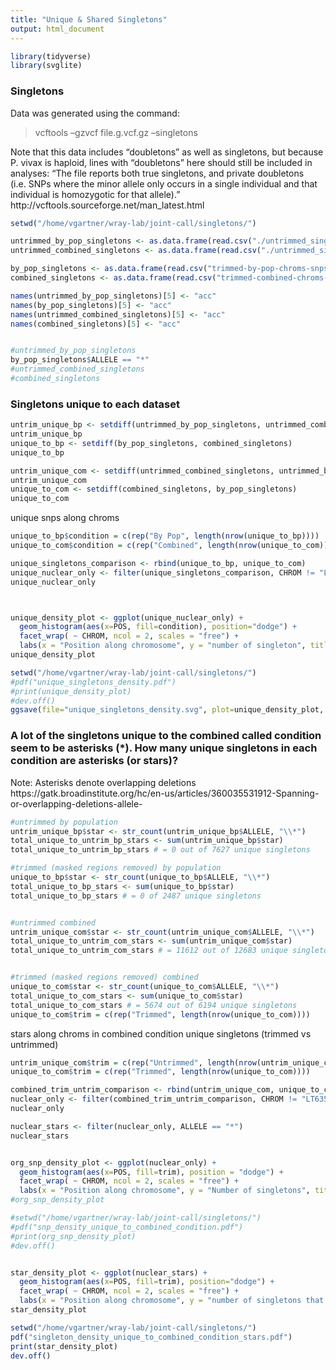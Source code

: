 ```yaml
---
title: "Unique & Shared Singletons"
output: html_document
---
```


```r
library(tidyverse)
library(svglite)
```


### Singletons

Data was generated using the command:

> vcftools --gzvcf file.g.vcf.gz --singletons

Note that this data includes "doubletons" as well as singletons, but because P. vivax is haploid, lines with "doubletons" here should still be included in analyses:
"The file reports both true singletons, and private doubletons (i.e. SNPs where the minor allele only occurs in a single individual and that individual is homozygotic for that allele)." http://vcftools.sourceforge.net/man_latest.html

```r
setwd("/home/vgartner/wray-lab/joint-call/singletons/")

untrimmed_by_pop_singletons <- as.data.frame(read.csv("./untrimmed_singleton_data_and_results/by-pop-chroms-snps-only.singletons", sep = "\t"))
untrimmed_combined_singletons <- as.data.frame(read.csv("./untrimmed_singleton_data_and_results/combined-chroms-snps-only.singletons", sep = "\t"))

by_pop_singletons <- as.data.frame(read.csv("trimmed-by-pop-chroms-snps-only.singletons.csv", sep = ","))
combined_singletons <- as.data.frame(read.csv("trimmed-combined-chroms-snps-only.singletons.csv", sep = ","))

names(untrimmed_by_pop_singletons)[5] <- "acc"
names(by_pop_singletons)[5] <- "acc"
names(untrimmed_combined_singletons)[5] <- "acc"
names(combined_singletons)[5] <- "acc"


#untrimmed_by_pop_singletons
by_pop_singletons$ALLELE == "*"
#untrimmed_combined_singletons
#combined_singletons
```

### Singletons unique to each dataset
```r
untrim_unique_bp <- setdiff(untrimmed_by_pop_singletons, untrimmed_combined_singletons)
untrim_unique_bp
unique_to_bp <- setdiff(by_pop_singletons, combined_singletons)
unique_to_bp

untrim_unique_com <- setdiff(untrimmed_combined_singletons, untrimmed_by_pop_singletons)
untrim_unique_com
unique_to_com <- setdiff(combined_singletons, by_pop_singletons)
unique_to_com
```

unique snps along chroms
```r

unique_to_bp$condition = c(rep("By Pop", length(nrow(unique_to_bp))))
unique_to_com$condition = c(rep("Combined", length(nrow(unique_to_com))))

unique_singletons_comparison <- rbind(unique_to_bp, unique_to_com)
unique_nuclear_only <- filter(unique_singletons_comparison, CHROM != "LT635626" & CHROM != "LT635627")
unique_nuclear_only



unique_density_plot <- ggplot(unique_nuclear_only) + 
  geom_histogram(aes(x=POS, fill=condition), position="dodge") +
  facet_wrap( ~ CHROM, ncol = 2, scales = "free") + 
  labs(x = "Position along chromosome", y = "number of singleton", title = "Singletons unique to each condition along chromosomes")
unique_density_plot

setwd("/home/vgartner/wray-lab/joint-call/singletons/")
#pdf("unique_singletons_density.pdf")
#print(unique_density_plot)
#dev.off()
ggsave(file="unique_singletons_density.svg", plot=unique_density_plot, width=10, height=8)

```


### A lot of the singletons unique to the combined called condition seem to be asterisks (*). How many unique singletons in each condition are asterisks (or stars)?

Note: Asterisks denote overlapping deletions
https://gatk.broadinstitute.org/hc/en-us/articles/360035531912-Spanning-or-overlapping-deletions-allele-

```r
#untrimmed by population
untrim_unique_bp$star <- str_count(untrim_unique_bp$ALLELE, "\\*")
total_unique_to_untrim_bp_stars <- sum(untrim_unique_bp$star)
total_unique_to_untrim_bp_stars # = 0 out of 7627 unique singletons

#trimmed (masked regions removed) by population
unique_to_bp$star <- str_count(unique_to_bp$ALLELE, "\\*")
total_unique_to_bp_stars <- sum(unique_to_bp$star)
total_unique_to_bp_stars # = 0 of 2487 unique singletons


#untrimmed combined
untrim_unique_com$star <- str_count(untrim_unique_com$ALLELE, "\\*")
total_unique_to_untrim_com_stars <- sum(untrim_unique_com$star)
total_unique_to_untrim_com_stars # = 11612 out of 12683 unique singletons


#trimmed (masked regions removed) combined
unique_to_com$star <- str_count(unique_to_com$ALLELE, "\\*")
total_unique_to_com_stars <- sum(unique_to_com$star)
total_unique_to_com_stars # = 5674 out of 6194 unique singletons
unique_to_com$trim = c(rep("Trimmed", length(nrow(unique_to_com))))


```


stars along chroms in combined condition unique singletons (trimmed vs untrimmed)
```r


untrim_unique_com$trim = c(rep("Untrimmed", length(nrow(untrim_unique_com))))
unique_to_com$trim = c(rep("Trimmed", length(nrow(unique_to_com))))

combined_trim_untrim_comparison <- rbind(untrim_unique_com, unique_to_com)
nuclear_only <- filter(combined_trim_untrim_comparison, CHROM != "LT635626" & CHROM != "LT635627")
nuclear_only

nuclear_stars <- filter(nuclear_only, ALLELE == "*")
nuclear_stars


org_snp_density_plot <- ggplot(nuclear_only) +
  geom_histogram(aes(x=POS, fill=trim), position = "dodge") +
  facet_wrap( ~ CHROM, ncol = 2, scales = "free") + 
  labs(x = "Position along chromosome", y = "Number of singletons", title = "Singletons unique to Cmbined condition: trimmed vs untrimmed")
#org_snp_density_plot

#setwd("/home/vgartner/wray-lab/joint-call/singletons/")
#pdf("snp_density_unique_to_combined_condition.pdf")
#print(org_snp_density_plot)
#dev.off()


star_density_plot <- ggplot(nuclear_stars) + 
  geom_histogram(aes(x=POS, fill=trim), position="dodge") +
  facet_wrap( ~ CHROM, ncol = 2, scales = "free") + 
  labs(x = "Position along chromosome", y = "number of singletons that are stars", title = "combined condition: singletons that are stars (trimmed vs untrimmed)")
star_density_plot

setwd("/home/vgartner/wray-lab/joint-call/singletons/")
pdf("singleton_density_unique_to_combined_condition_stars.pdf")
print(star_density_plot)
dev.off()
  

```
